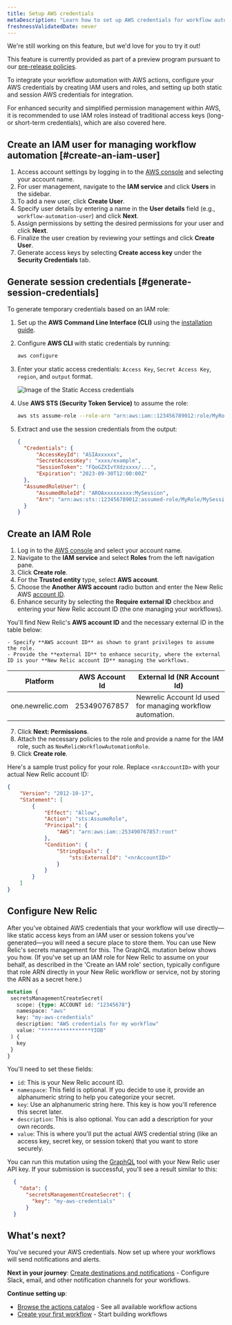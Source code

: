 ```yaml
---
title: Setup AWS credentials
metaDescription: "Learn how to set up AWS credentials for workflow automation."
freshnessValidatedDate: never
---
```


<Callout title="preview">
  We're still working on this feature, but we'd love for you to try it out!

  This feature is currently provided as part of a preview program pursuant to our [pre-release policies](/docs/licenses/license-information/referenced-policies/new-relic-pre-release-policy).
</Callout>

To integrate your workflow automation with AWS actions, configure your AWS credentials by creating IAM users and roles, and setting up both static and session AWS credentials for integration.

<Callout variant="important">
For enhanced security and simplified permission management within AWS, it is recommended to use IAM roles instead of traditional access keys (long- or short-term credentials), which are also covered here.
</Callout>

## Create an IAM user for managing workflow automation [#create-an-iam-user]

  1. Access account settings by logging in to the [AWS console](https://aws.amazon.com/console/) and selecting your account name.
  2. For user management, navigate to the **IAM service** and click **Users** in the sidebar.
  3. To add a new user, click **Create User**.
  4. Specify user details by entering a name in the **User details** field (e.g., `workflow-automation-user`) and click **Next**.
  5. Assign permissions by setting the desired permissions for your user and click **Next**.
  6. Finalize the user creation by reviewing your settings and click **Create User**.
  7. Generate access keys by selecting **Create access key** under the **Security Credentials** tab.

## Generate session credentials [#generate-session-credentials]

To generate temporary credentials based on an IAM role:

1. Set up the **AWS Command Line Interface (CLI)** using the [installation guide](https://aws.amazon.com/cli/).
2. Configure **AWS CLI** with static credentials by running:

   ```bash
   aws configure
   ```

3. Enter your static access credentials: `Access Key`, `Secret Access Key`, `region`, and `output` format.

    <img
      title="Image of the Static Access credentials"
      alt="Image of the Static Access credentials"
      src="/images/static-access.webp"
    />

4. Use **AWS STS (Security Token Service)** to assume the role:

    ```bash
    aws sts assume-role --role-arn "arn:aws:iam::123456789012:role/MyRole" --role-session-name "MySession"
    ```

5. Extract and use the session credentials from the output:

    ```json
    {
      "Credentials": {
          "AccessKeyId": "ASIAxxxxxx",
          "SecretAccessKey": "xxxx/example",
          "SessionToken": "FQoGZXIvYXdzxxxx/...",
          "Expiration": "2023-09-30T12:00:00Z"
      },
      "AssumedRoleUser": {
          "AssumedRoleId": "AROAxxxxxxxxx:MySession",
          "Arn": "arn:aws:sts::123456789012:assumed-role/MyRole/MySession"
      }
    }
    ```

## Create an IAM Role

1. Log in to the [AWS console](https://aws.amazon.com/console/) and select your account name.
2. Navigate to the **IAM service** and select **Roles** from the left navigation pane.
3. Click **Create role**.
4. For the **Trusted entity** type, select **AWS account**.
5. Choose the **Another AWS account** radio button and enter the New Relic AWS [account ID](/docs/accounts/accounts-billing/account-structure/account-id).
6. Enhance security by selecting the **Require external ID** checkbox and entering your New Relic account ID (the one managing your workflows).

<Callout variant="important">

  You'll find New Relic's **AWS account ID** and the necessary external ID in the table below:

    - Specify **AWS account ID** as shown to grant privileges to assume the role.
    - Provide the **external ID** to enhance security, where the external ID is your **New Relic account ID** managing the workflows.

  <CollapserGroup>
    <Collapser
        id="required information at the time of creating an iam role"
        title="Required information at the time of creating an IAM role"
    >
      <table>
        <thead>
          <tr>
            <th>Platform</th>
            <th>AWS Account Id</th>
            <th>External Id (NR Account Id)</th>
          </tr>
        </thead>
        <tbody>
          <tr>
            <td>one.newrelic.com</td>
            <td>253490767857</td>
            <td>Newrelic Account Id used for managing workflow automation.</td>
          </tr>
        </tbody>
      </table>
        </Collapser>
</CollapserGroup>
</Callout>

7. Click **Next: Permissions**.
8. Attach the necessary policies to the role and provide a name for the IAM role, such as `NewRelicWorkflowAutomationRole`.
9. Click **Create role**.

Here's a sample trust policy for your role. Replace `<nrAccountID>` with your actual New Relic account ID:

```json
{
    "Version": "2012-10-17",
    "Statement": [
        {
            "Effect": "Allow",
            "Action": "sts:AssumeRole",
            "Principal": {
                "AWS": "arn:aws:iam::253490767857:root"
            },
            "Condition": {
                "StringEquals": {
                    "sts:ExternalId": "<nrAccountID>"
                }
            }
        }
    ]
}
```

## Configure New Relic

After you've obtained AWS credentials that your workflow will use directly—like static access keys from an IAM user or session tokens you've generated—you will need a secure place to store them. You can use New Relic's secrets management for this. The GraphQL mutation below shows you how. (If you've set up an IAM role for New Relic to assume on your behalf, as described in the 'Create an IAM role' section, typically configure that role ARN directly in your New Relic workflow or service, not by storing the ARN as a secret here.)

```graphql
mutation {
 secretsManagementCreateSecret(
   scope: {type: ACCOUNT id: "12345678"}
   namespace: "aws"
   key: "my-aws-credentials"
   description: "AWS credentials for my workflow"
   value: "****************YIOB"
 ) {
   key
 }
}
```

You'll need to set these fields:

- `id`: This is your New Relic account ID.
- `namespace`: This field is optional. If you decide to use it, provide an alphanumeric string to help you categorize your secret.
- `key`: Use an alphanumeric string here. This key is how you'll reference this secret later.
- `description`: This is also optional. You can add a description for your own records.
- `value`: This is where you'll put the actual AWS credential string (like an access key, secret key, or session token) that you want to store securely.

You can run this mutation using the [GraphQL](https://one.newrelic.com/nerdgraph-graphiql) tool with your New Relic user API key. If your submission is successful, you'll see a result similar to this:

```json
  {
    "data": {
      "secretsManagementCreateSecret": {
        "key": "my-aws-credentials"
      }
  }
```

## What's next?

You've secured your AWS credentials. Now set up where your workflows will send notifications and alerts.

**Next in your journey**: [Create destinations and notifications](/docs/workflow-automation/setup-and-configuration/create-destinations) - Configure Slack, email, and other notification channels for your workflows.

**Continue setting up**:
- [Browse the actions catalog](/docs/workflow-automation/setup-and-configuration/actions-catalog) - See all available workflow actions
- [Create your first workflow](/docs/workflow-automation/create-a-workflow-automation/managing-workflow) - Start building workflows
